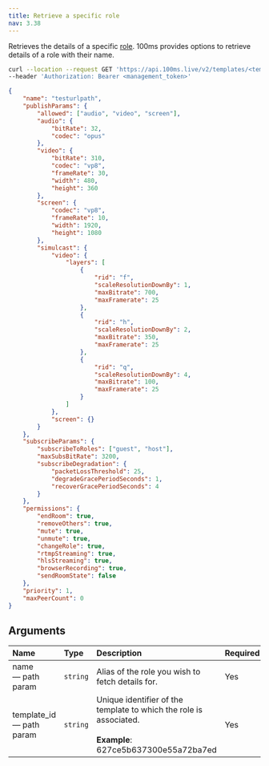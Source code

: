 ```yaml
---
title: Retrieve a specific role
nav: 3.38
---
```


Retrieves the details of a specific [role](/server-side/v2/api-reference/policy/create-template-via-api#roles-object). 100ms provides options to retrieve details of a role with their name.

<GetRequest title="https://api.100ms.live/v2/templates/<template_id>/roles/<role_name>" />

<Request id="req-0">

```bash
curl --location --request GET 'https://api.100ms.live/v2/templates/<template_id>/roles/<role_name>' \
--header 'Authorization: Bearer <management_token>'
```

</Request>

<ResponseBox id="res-0" status="200 OK">

```json
{
    "name": "testurlpath",
    "publishParams": {
        "allowed": ["audio", "video", "screen"],
        "audio": {
            "bitRate": 32,
            "codec": "opus"
        },
        "video": {
            "bitRate": 310,
            "codec": "vp8",
            "frameRate": 30,
            "width": 480,
            "height": 360
        },
        "screen": {
            "codec": "vp8",
            "frameRate": 10,
            "width": 1920,
            "height": 1080
        },
        "simulcast": {
            "video": {
                "layers": [
                    {
                        "rid": "f",
                        "scaleResolutionDownBy": 1,
                        "maxBitrate": 700,
                        "maxFramerate": 25
                    },
                    {
                        "rid": "h",
                        "scaleResolutionDownBy": 2,
                        "maxBitrate": 350,
                        "maxFramerate": 25
                    },
                    {
                        "rid": "q",
                        "scaleResolutionDownBy": 4,
                        "maxBitrate": 100,
                        "maxFramerate": 25
                    }
                ]
            },
            "screen": {}
        }
    },
    "subscribeParams": {
        "subscribeToRoles": ["guest", "host"],
        "maxSubsBitRate": 3200,
        "subscribeDegradation": {
            "packetLossThreshold": 25,
            "degradeGracePeriodSeconds": 1,
            "recoverGracePeriodSeconds": 4
        }
    },
    "permissions": {
        "endRoom": true,
        "removeOthers": true,
        "mute": true,
        "unmute": true,
        "changeRole": true,
        "rtmpStreaming": true,
        "hlsStreaming": true,
        "browserRecording": true,
        "sendRoomState": false
    },
    "priority": 1,
    "maxPeerCount": 0
}
```

</ResponseBox>

## Arguments

| Name                           | Type     | Description                                                                                                        | Required |
| :----------------------------- | :------- | :----------------------------------------------------------------------------------------------------------------- | :------- |
| name <br/> — path param        | `string` | Alias of the role you wish to fetch details for.                                                                   | Yes      |
| template_id <br/> — path param | `string` | Unique identifier of the template to which the role is associated. <br/><br/>**Example**: 627ce5b637300e55a72ba7ed | Yes      |
